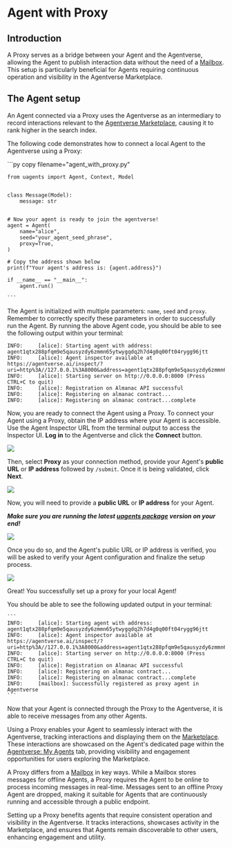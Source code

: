 
# Agent with Proxy

## Introduction

A Proxy serves as a bridge between your Agent and the Agentverse, allowing the Agent to publish interaction data without the need of a [Mailbox](/docs/agentverse/mailbox). This setup is particularly beneficial for Agents requiring continuous operation and visibility in the Agentverse Marketplace.

## The Agent setup

An Agent connected via a Proxy uses the Agentverse as an intermediary to record interactions relevant to the [Agentverse Marketplace](https://fetch.ai/docs/concepts/agent-services/agent-explorer), causing it to rank higher in the search index.

The following code demonstrates how to connect a local Agent to the Agentverse using a Proxy:

<GithubCodeSegment digest="89204a123cc792a2cbf173b2c8626dd5">
    <CodeSegment
        path="https://github.com/fetchai/uAgent-Examples/blob/main/5-documentation/guides/agents/intermediate/agent-proxy/agent_with_proxy.py"
        lineStart={1}
        lineEnd={19}
        hosted={true}
    />
</GithubCodeSegment>
<CodeGroup dynamic hasCopy isLocalHostedFile digest='89204a123cc792a2cbf173b2c8626dd5'>

<DocsCode local={true}>
	```py copy filename="agent_with_proxy.py"

	from uagents import Agent, Context, Model
	
	
	class Message(Model):
	    message: str
	
	
	# Now your agent is ready to join the agentverse!
	agent = Agent(
	    name="alice",
	    seed="your_agent_seed_phrase",
	    proxy=True,
	)
	
	# Copy the address shown below
	print(f"Your agent's address is: {agent.address}")
	
	if __name__ == "__main__":
	    agent.run()

    ```
</DocsCode>

</CodeGroup>



The Agent is initialized with multiple parameters: `name`, `seed` and `proxy`. Remember to correctly specify these parameters in order to successfully run the Agent. By running the above Agent code, you should be able to see the following output within your terminal:

```
INFO:     [alice]: Starting agent with address: agent1qtx288pfqm9e5qausyzdy6zmmn65ytwygqdq2h7d4g0q00ft04rygg96jtt
INFO:     [alice]: Agent inspector available at https://agentverse.ai/inspect/?uri=http%3A//127.0.0.1%3A8000&address=agent1qtx288pfqm9e5qausyzdy6zmmn65ytwygqdq2h7d4g0q00ft04rygg96jtt
INFO:     [alice]: Starting server on http://0.0.0.0:8000 (Press CTRL+C to quit)
INFO:     [alice]: Registration on Almanac API successful
INFO:     [alice]: Registering on almanac contract...
INFO:     [alice]: Registering on almanac contract...complete
```

Now, you are ready to connect the Agent using a Proxy. To connect your Agent using a Proxy, obtain the IP address where your Agent is accessible. Use the Agent Inspector URL from the terminal output to access the Inspector UI. **Log in** to the Agentverse and click the **Connect** button. 

![](../../../../content/images/guides/uagents/intermediate/proxy/proxy_1.png)

Then, select **Proxy** as your connection method, provide your Agent's **public URL** or **IP address** followed by `/submit`. Once it is being validated, click **Next**.

![](../../../../content/images/guides/uagents/intermediate/proxy/proxy_2.png)

Now, you will need to provide a **public URL** or **IP address** for your Agent.

_**Make sure you are running the latest [uagents package](https://pypi.org/project/uagents/) version on your end!**_

![](../../../../content/images/guides/uagents/intermediate/proxy/proxy_3.png)

Once you do so, and the Agent's public URL or IP address is verified, you will be asked to verify your Agent configuration and finalize the setup process.

![](../../../../content/images/guides/uagents/intermediate/proxy/proxy_4.png)

Great! You successfully set up a proxy for your local Agent! 

You should be able to see the following updated output in your terminal:

    ```
    INFO:     [alice]: Starting agent with address: agent1qtx288pfqm9e5qausyzdy6zmmn65ytwygqdq2h7d4g0q00ft04rygg96jtt
    INFO:     [alice]: Agent inspector available at https://agentverse.ai/inspect/?uri=http%3A//127.0.0.1%3A8000&address=agent1qtx288pfqm9e5qausyzdy6zmmn65ytwygqdq2h7d4g0q00ft04rygg96jtt
    INFO:     [alice]: Starting server on http://0.0.0.0:8000 (Press CTRL+C to quit)
    INFO:     [alice]: Registration on Almanac API successful
    INFO:     [alice]: Registering on almanac contract...
    INFO:     [alice]: Registering on almanac contract...complete
    INFO:     [mailbox]: Successfully registered as proxy agent in Agentverse
    ```

Now that your Agent is connected through the Proxy to the Agentverse, it is able to receive messages from any other Agents.

Using a Proxy enables your Agent to seamlessly interact with the Agentverse, tracking interactions and displaying them on the  [Marketplace](https://fetch.ai/docs/concepts/agent-services/agent-explorer). These interactions are showcased on the Agent's dedicated page within the [Agentverse: My Agents](https://fetch.ai/docs/concepts/agent-services/agent-hosting) tab, providing visibility and engagement opportunities for users exploring the Marketplace.

A Proxy differs from a [Mailbox](/docs/agentverse/mailbox) in key ways. While a Mailbox stores messages for offline Agents, a Proxy requires the Agent to be online to process incoming messages in real-time. Messages sent to an offline Proxy Agent are dropped, making it suitable for Agents that are continuously running and accessible through a public endpoint.

Setting up a Proxy benefits agents that require consistent operation and visibility in the Agentverse. It tracks interactions, showcases activity in the Marketplace, and ensures that Agents remain discoverable to other users, enhancing engagement and utility.
